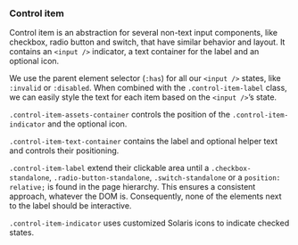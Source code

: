 ### Control item

Control item is an abstraction for several non-text input components, like checkbox, radio button and switch, that have similar behavior and layout. It contains an `<input />` indicator, a text container for the label and an optional icon.

We use the parent element selector (`:has`) for all our `<input />` states, like `:invalid` or `:disabled`. When combined with the `.control-item-label` class, we can easily style the text for each item based on the `<input />`’s state.

`.control-item-assets-container` controls the position of the `.control-item-indicator` and the optional icon.

`.control-item-text-container` contains the label and optional helper text and controls their positioning.

`.control-item-label` extend their clickable area until a `.checkbox-standalone`, `.radio-button-standalone`, `.switch-standalone` or a `position: relative;` is found in the page hierarchy. This ensures a consistent approach, whatever the DOM is. Consequently, none of the elements next to the label should be interactive.

`.control-item-indicator` uses customized Solaris icons to indicate checked states.

